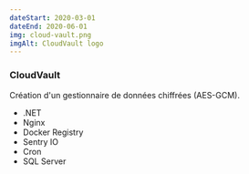 ```yaml
---
dateStart: 2020-03-01
dateEnd: 2020-06-01
img: cloud-vault.png
imgAlt: CloudVault logo
---
```



### CloudVault

Création d'un gestionnaire de données chiffrées (AES-GCM).

- <Icon name="simple-icons:dotnet" /> .NET
- <Icon name="simple-icons:nginx" /> Nginx
- <Icon name="simple-icons:docker" /> Docker Registry
- <Icon name="simple-icons:sentry" /> Sentry IO
- <Icon name="mdi:counterclockwise-arrows" /> Cron
- <Icon name="simple-icons:microsoftsqlserver" /> SQL Server
